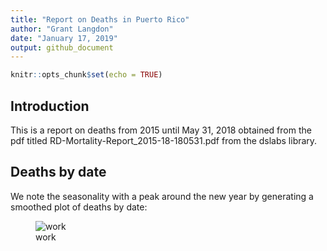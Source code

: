 ```yaml
---
title: "Report on Deaths in Puerto Rico"
author: "Grant Langdon"
date: "January 17, 2019"
output: github_document
---
```


```r
knitr::opts_chunk$set(echo = TRUE)
```

## Introduction

This is a report on deaths from 2015 until May 31, 2018 obtained from the pdf titled RD-Mortality-Report_2015-18-180531.pdf from the dslabs library.


## Deaths by date

We note the seasonality with a peak around the new year by generating a smoothed plot of deaths by date:

![work](figs/plot.png)
